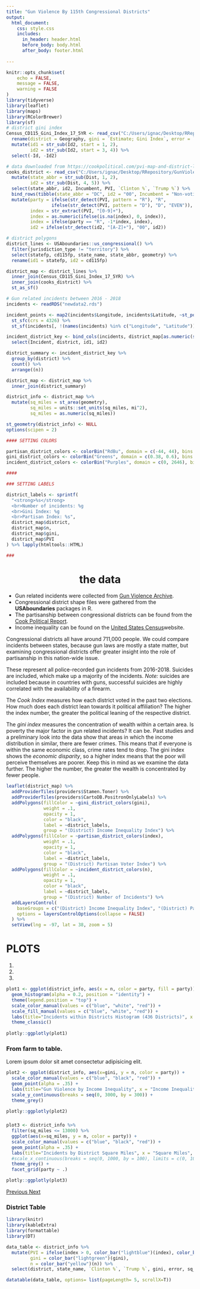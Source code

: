 ```yaml
---
title: "Gun Violence By 115th Congressional Districts"
output: 
  html_document:
    css: style.css
    includes:
      in_header: header.html
      before_body: body.html
      after_body: footer.html
      
---
```

<style> .main-container {max-width:100%} </style>

```r
knitr::opts_chunk$set(
	echo = FALSE,
	message = FALSE,
	warning = FALSE
)
library(tidyverse)
library(leaflet)
library(maps)
library(RColorBrewer)
library(sf)
# district gini index
Census_CD115_Gini_Index_17_5YR <- read_csv("C:/Users/ignac/Desktop/RRepository/GunViolenceArchive/Data Sources/Census-CD115-Gini-Index-17_5YR.csv", skip = 1) %>%
  rename(district = Geography, gini = `Estimate; Gini Index`, error = `Margin of Error; Gini Index`) %>%
  mutate(id1 = str_sub(Id2, start = 1, 2),
         id2 = str_sub(Id2, start = 3, 4)) %>%
  select(-Id, -Id2)

# data downloaded from https://cookpolitical.com/pvi-map-and-district-list
cooks_district <- read_csv("C:/Users/ignac/Desktop/RRepository/GunViolenceArchive/Data Sources/cooks_district.csv") %>%
  mutate(state_abbr = str_sub(Dist, 1, 2),
         id2 = str_sub(Dist, 4, 5)) %>%
  select(state_abbr, id2, Incumbent, PVI, `Clinton %`, `Trump %`) %>%
  bind_rows(tibble(state_abbr = "DC", id2 = "00", Incumbent = "Non-voting delegate", PVI = "D+43", `Clinton %` = 90.9, `Trump %` = 4.1)) %>% 
  mutate(party = ifelse(str_detect(PVI, pattern = "R"), "R", 
                 ifelse(str_detect(PVI, pattern = "D"), "D", "EVEN")),
         index = str_extract(PVI, "[0-9]+"),
         index = as.numeric(ifelse(is.na(index), 0, index)),
         index = ifelse(party == "R", -1*index, index),
         id2 = ifelse(str_detect(id2, "[A-Z]+"), "00", id2)) 

# district polygons
district_lines <- USAboundaries::us_congressional() %>%
  filter(jurisdiction_type != "territory") %>%
  select(statefp, cd115fp, state_name, state_abbr, geometry) %>%
  rename(id1 = statefp, id2 = cd115fp)

district_map <- district_lines %>%
  inner_join(Census_CD115_Gini_Index_17_5YR) %>%
  inner_join(cooks_district) %>%
  st_as_sf()

# Gun related incidents between 2016 - 2018
incidents <- readRDS("newdata2.rds")

incident_points <- map2(incidents$Longitude, incidents$Latitude, ~st_point(c(.x, .y))) %>%
  st_sfc(crs = 4326) %>%
  st_sf(incidents[, !(names(incidents) %in% c("Longitude", "Latitude"))], .)

incident_district_key <- bind_cols(incidents, district_map[as.numeric(st_within(incident_points, district_map)),]) %>%
  select(Incident, district, id1, id2)

district_summary <- incident_district_key %>%
  group_by(district) %>%
  count() %>%
  arrange((n))

district_map <- district_map %>%
  inner_join(district_summary)

district_info <- district_map %>%
  mutate(sq_miles = st_area(geometry),
         sq_miles = units::set_units(sq_miles, mi^2),
         sq_miles = as.numeric(sq_miles))

st_geometry(district_info) <- NULL  
options(scipen = 2)


```


```r
#### SETTING COLORS

partisan_district_colors <- colorBin("RdBu", domain = c(-44, 44), bins = seq(-44, 44, length.out = 11))
gini_district_colors <- colorBin("Greens", domain = c(0.38, 0.6), bins = seq(0.38, .6, length.out = 9))
incident_district_colors <- colorBin("Purples", domain = c(0, 2646), bins = seq(0, 2646, length.out = 9))

####

### SETTING LABELS

district_labels <- sprintf(
  "<strong>%s</strong>
  <br>Number of incidents: %g
  <br>Gini Index: %g
  <br>Partisan Index: %s",
  district_map$district, 
  district_map$n, 
  district_map$gini, 
  district_map$PVI
) %>% lapply(htmltools::HTML)

###
```
<div class="container-fluid map">
  <div class="row">
  <div class="col-md-3"></div>
  <div class="col-md-6">
  <h1 style="text-align:center"> the data </h1>
  <p style="text-align:left">

* Gun related incidents were collected from [Gun Violence Archive](https://www.gunviolencearchive.org/). 
* Congressional district shape files were gathered from the **USAboundaries** packages in R. 
* The partisanship between congressional districts can be found from the [Cook Political Report](https://cookpolitical.com/pvi-map-and-district-list). 
* Income inequality can be found on the [United States Census](https://factfinder.census.gov/faces/tableservices/jsf/pages/productview.xhtml?pid=ACS_17_5YR_B19083&prodType=table)website.</p>

  </div>
  <div class="col-md-3"></div>
  </div>
  
<div class="row map">
  <div class="col-lg-1"> </div>
  <div class="col-lg-4 map-text"> 
<p>
Congressional districts all have around 711,000 people. We could compare incidents between states, because gun laws are mostly a state matter, but examining congressional districts offer greater insight into the role of partisanship in this nation-wide issue.
</p>
<p>
These represent all police-recorded gun incidents from 2016-2018. Suicides are included, which make up a majority of the incidents. *Note:* suicides are included because in countries with guns, successful suicides are highly correlated with the availability of a firearm. 
</p>
<p>
The *Cook Index* measures how each district voted in the past two elections. How much does each district lean towards it political affiliation? The higher the index number, the greater the political leaning of the respective district. 
</p>
<p>
The *gini index* measures the concentration of wealth within a certain area. Is poverty the major factor in gun related incidents? It can be. Past studies and a preliminary look into the data show that areas in which the income distribution in similar, there are fewer crimes. This means that if everyone is within the same economic class, crime rates tend to drop. The gini index shows the *economic disparity*, so a higher index means that the poor will perceive themselves are poorer. Keep this in mind as we examine the data further. The higher the number, the greater the wealth is concentrated by fewer people.
</p>
</div>
  <div class="col-lg-6 map-chunk">

```r
leaflet(district_map) %>%
  addProviderTiles(providers$Stamen.Toner) %>%
  addProviderTiles(providers$CartoDB.PositronOnlyLabels) %>%
  addPolygons(fillColor = ~gini_district_colors(gini), 
              weight = .1,
              opacity = 1,
              color = "black",
              label = ~district_labels,
              group = "(District) Income Inequality Index") %>%
  addPolygons(fillColor = ~partisan_district_colors(index), 
              weight = .1,
              opacity = 1,
              color = "black",
              label = ~district_labels,
              group = "(District) Partisan Voter Index") %>%
  addPolygons(fillColor = ~incident_district_colors(n), 
              weight = .1,
              opacity = 1,
              color = "black",
              label = ~district_labels,
              group = "(District) Number of Incidents") %>%
  addLayersControl(
    baseGroups = c("(District) Income Inequality Index", "(District) Partisan Voter Index", "(District) Number of Incidents"),
    options = layersControlOptions(collapse = FALSE)
  ) %>%
  setView(lng = -97, lat = 38, zoom = 5)

```

  </div>
<div class="col-lg-1"></div>
</div>
</div>
</div>

<div class="container-fluid summaries">
<h1>PLOTS</h1>
<div id="myCarousel" class="carousel slide row" data-ride="carousel">
<ol class="carousel-indicators">
<li data-target="#myCarousel" data-slide-to="0" class="active"></li>
<li data-target="#myCarousel" data-slide-to="1"></li>
<li data-target="#myCarousel" data-slide-to="2"></li>
</ol>
<div class="carousel-inner">
<div class="item active">
```r
plot1 <- ggplot(district_info, aes(x = n, color = party, fill = party)) + 
  geom_histogram(alpha = 0.2, position = "identity") +
  theme(legend.position = "top") +
  scale_color_manual(values = c("blue", "white", "red")) +
  scale_fill_manual(values = c("blue", "white", "red")) +
  labs(title="Incidents within Districts Histogram (436 Districts)", x = "Incidents", y = "# of Districts") + 
  theme_classic()
  
plotly::ggplotly(plot1)

```
<div class="carousel-caption">
<h3>From farm to table.</h3>
<p>Lorem ipsum dolor sit amet consectetur adipisicing elit.</p>
</div>
</div>
<div class="item">
```r
plot2 <- ggplot(district_info, aes(x=gini, y = n, color = party)) + 
  scale_color_manual(values = c("blue", "black", "red")) +
  geom_point(alpha = .35) +
  labs(title="Gun Violence by Income Inequality", x = "Income Inequality (Gini) Index", y = "Incidents") +
  scale_y_continuous(breaks = seq(0, 3000, by = 300)) +
  theme_grey()

plotly::ggplotly(plot2)
```
<div class="carousel-caption">
<h3></h3>
<p></p>
</div>
</div>
<div class="item">
```r
plot3 <- district_info %>%
  filter(sq_miles <= 13000) %>%
  ggplot(aes(x=sq_miles, y = n, color = party)) + 
  scale_color_manual(values = c("blue", "black", "red")) +
  geom_point(alpha = .35) +
  labs(title="Incidents by District Square Miles", x = "Square Miles", y = "Incidents") +
  #scale_x_continuous(breaks = seq(0, 1000, by = 100), limits = c(0, 1000)) +
  theme_grey() +
  facet_grid(party ~ .)

plotly::ggplotly(plot3)
```
<div class="carousel-caption">
</div>
</div>
<a href="#myCarousel" class="carousel-control left" data-slide="prev">
<span class="glyphicon glyphicon-chevron-left"></span>
<span class="sr-only">Previous</span>
</a>
<a href="#myCarousel" class="carousel-control right" data-slide="next">
<span class="glyphicon glyphicon-chevron-right"></span>
<span class="sr-only">Next</span>
</a>
</div>
</div>
</div>

### District Table

```r
library(knitr)
library(kableExtra)
library(formattable)
library(DT)

data_table <- district_info %>%
  mutate(PVI = ifelse(index > 0, color_bar("lightblue")(index), color_bar("red")(index)),
         gini = color_bar("lightgreen")(gini),
         n = color_bar("yellow")(n)) %>%
  select(district, state_name, `Clinton %`, `Trump %`, gini, error, sq_miles, Incumbent, PVI, n)

datatable(data_table, options= list(pageLength= 5, scrollX=T)) 
```
